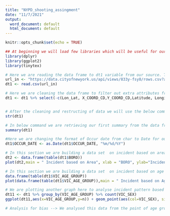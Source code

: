 ---
title: "NYPD_shooting_assingment"
date: "11/7/2021"
output:
  word_document: default
  html_document: default
---

```{r setup, include=FALSE}
knitr::opts_chunk$set(echo = TRUE)
```

```{r}

## At beginning we will load few libraries which will be useful for our further data cleaning and visualization.
library(dplyr)
library(ggplot2)
library(tinytex)

# Here we are reading the data frame to dt1 variable from our source. The source can be a local data file or from any remote location. In our use case we are using a file located remotely.
url_in <- "https://data.cityofnewyork.us/api/views/833y-fsy8/rows.csv?accessType=DOWNLOAD"
dt1 <- read.csv(url_in)

# Here we are cleaning the data frame to filter out extra attributes from the data frame for further  analysis
dt1 <- dt1 %>% select(-c(Lon_Lat, X_COORD_CD,Y_COORD_CD,Latitude, Longitude,LOCATION_DESC,PERP_SEX,PERP_AGE_GROUP,PERP_SEX,PERP_RACE))


# After the cleaning and restructing of data we will use the below command to verify show the structure of data frame.
str(dt1)

# In below command we are retrieving our first summary from the data frame to review numerical min/max/mean of the data frame
summary(dt1)

#Here we are changing the format of Occur date from char to Date for our analysis.
dt1$OCCUR_DATE <- as.Date(dt1$OCCUR_DATE, "%m/%d/%Y")

# In this section we are building a data set  on incident based on area (BORO). This helped to visualize which BORO had more or less incidents for entire duration. 
dt2 <- data.frame(table(dt1$BORO))
plot(dt2,main = " Incident based on Area", xlab = "BORO", ylab="Incident Count")

# In this section we are building a data set  on incident based on age group. This helped to visualize which age group is more vulnerable during entire duration. 
data.frame(table(dt1$VIC_AGE_GROUP))
plot(data.frame(table(dt1$VIC_AGE_GROUP)),main = " Incident based on Age group", xlab = "Age Group", ylab="Incident count")

# We are plotting another graph here to analyse incident pattern based on age group and sex.
dt11 <- dt1 %>% group_by(VIC_AGE_GROUP) %>% count(VIC_SEX)
ggplot(dt11,aes(x=VIC_AGE_GROUP,y=n)) + geom_point(aes(col=VIC_SEX), size=3)+ labs(title="Age group impaced based on Sex", y="Count", x="Age Group")

# Analysis for bias --> We analysed this data from the point of age group, location & sex. There could be many other ways this data could be analysed.After carefully analyzing and verifying our area of visualization, I don't see any bias. In my view,we need more data to establish or identify bias in this visualization around my scope of analysis.
```
